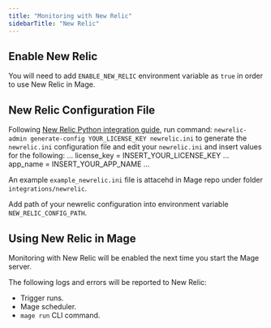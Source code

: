 ```yaml
---
title: "Monitoring with New Relic"
sidebarTitle: "New Relic"
---
```


## Enable New Relic

You will need to add `ENABLE_NEW_RELIC` environment variable as `true` in order to use
New Relic in Mage.

## New Relic Configuration File

Following [New Relic Python integration guide](https://docs.newrelic.com/install/python/?python-non-web=non-web-yes),
 run command: `newrelic-admin generate-config YOUR_LICENSE_KEY newrelic.ini`
 to generate the `newrelic.ini` configuration file and edit your `newrelic.ini` and insert values for the following:
 ...
license_key = INSERT_YOUR_LICENSE_KEY
...
app_name = INSERT_YOUR_APP_NAME
...

An example `example_newrelic.ini` file is attacehd in Mage repo under folder `integrations/newrelic`.

Add path of your newrelic configuration into environment variable `NEW_RELIC_CONFIG_PATH`.

## Using New Relic in Mage

Monitoring with New Relic will be enabled the next time you start the Mage server.

The following logs and errors will be reported to New Relic:

* Trigger runs.
* Mage scheduler.
* `mage run` CLI command.
